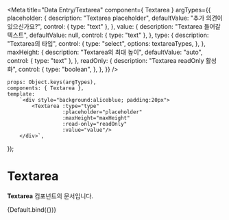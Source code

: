
<Meta
    title="Data Entry/Textarea"
    component={ Textarea }
    argTypes={{
        placeholder: {
            description: "Textarea placeholder",
            defaultValue: "추가 의견이 있으신가요?",
            control: { type: "text" },
        },
        value: {
            description: "Textarea 들어갈 텍스트",
            defaultValue: null,
            control: { type: "text" },
        },
        type: {
              description: "Textarea의 타입",
              control: {
                type: "select",
                options: textareaTypes,
              },
        },
        maxHeight: {
            description: "Textarea의 최대 높이",
            defaultValue: "auto",
            control: { type: "text" },
        },
        readOnly: {
            description: "Textarea readOnly 활성화",
            control: {
                type: "boolean",
            },
        },
    }}
/>


    props: Object.keys(argTypes),
    components: { Textarea },
    template:
        `<div style="background:aliceblue; padding:20px">
            <Textarea :type="type"
                      :placeholder="placeholder"
                      :maxHeight="maxHeight"
                      :read-only="readOnly"
                      :value="value"/>
        </div>`,
});

# Textarea

**Textarea** 컴포넌트의 문서입니다.

<Story name="Default" height="100px">
    {Default.bind({})}
</Story>

<ArgsTable story="Default" />
